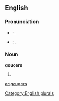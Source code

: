 ==English==
===Pronunciation===
*{{italbrac|UK}}: {{IPA|/ˈgaʊʤ.əz/}}, {{SAMPA|/"gaUd_Z.@z/}}
*{{italbrac|US}}: {{IPA|/ˈgaʊʤ.ɚz/}}, {{SAMPA|/""gaUd_Z.@`z/}}

===Noun===
'''gougers'''

#{{plural of|[[gouger]]}}

[[Category:English plurals]]

[[ar:gougers]]